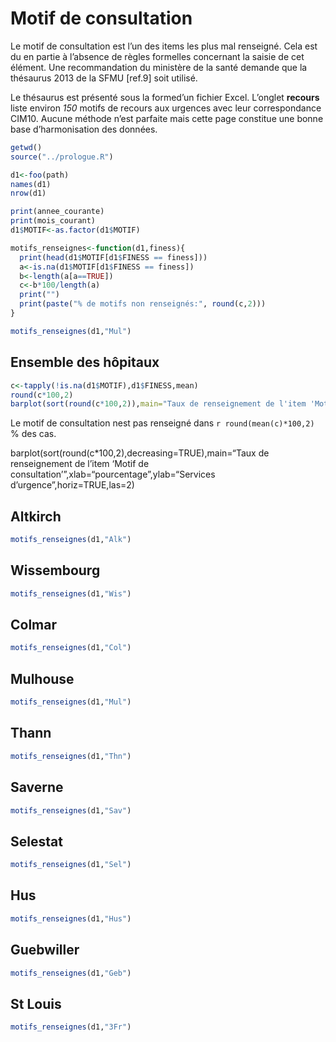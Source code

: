 Motif de consultation
========================================================

Le motif de consultation est l'un des items les plus mal renseigné. Cela est du en partie à l'absence de règles formelles concernant la saisie de cet élément. Une recommandation du ministère de la santé demande que la thésaurus 2013 de la SFMU [ref.9] soit utilisé.

Le thésaurus est présenté sous la formed'un fichier Excel. L'onglet **recours** liste environ *150* motifs de recours aux urgences avec leur correspondance CIM10. Aucune méthode n'est parfaite mais cette page constitue une bonne base d'harmonisation des données.

```r
getwd()
source("../prologue.R")

d1<-foo(path)
names(d1)
nrow(d1)

```
```r
print(annee_courante)
print(mois_courant)
d1$MOTIF<-as.factor(d1$MOTIF)

motifs_renseignes<-function(d1,finess){
  print(head(d1$MOTIF[d1$FINESS == finess]))
  a<-is.na(d1$MOTIF[d1$FINESS == finess])
  b<-length(a[a==TRUE])
  c<-b*100/length(a)
  print("")
  print(paste("% de motifs non renseignés:", round(c,2)))
}

motifs_renseignes(d1,"Mul")
```
Ensemble des hôpitaux
---------------------
```r

c<-tapply(!is.na(d1$MOTIF),d1$FINESS,mean)
round(c*100,2)
barplot(sort(round(c*100,2)),main="Taux de renseignement de l'item 'Motif de consultation'",ylab="pourcentage",xlab="Services d'urgence")
```
Le motif de consultation nest pas renseigné dans `r round(mean(c)*100,2)` % des cas.

barplot(sort(round(c*100,2),decreasing=TRUE),main="Taux de renseignement de l'item 'Motif de consultation'",xlab="pourcentage",ylab="Services d'urgence",horiz=TRUE,las=2)

Altkirch
-----
```r
motifs_renseignes(d1,"Alk")

```

Wissembourg
-----
```r
motifs_renseignes(d1,"Wis")

```

Colmar
-----
```r
motifs_renseignes(d1,"Col")

```

Mulhouse
--------
```r
motifs_renseignes(d1,"Mul")

```

Thann
--------
```r
motifs_renseignes(d1,"Thn")
```

Saverne
--------
```r
motifs_renseignes(d1,"Sav")
```
Selestat
--------
```r
motifs_renseignes(d1,"Sel")
```
Hus
--------
```r
motifs_renseignes(d1,"Hus")
```
Guebwiller
--------
```r
motifs_renseignes(d1,"Geb")
```
St Louis
--------
```r
motifs_renseignes(d1,"3Fr")
```
